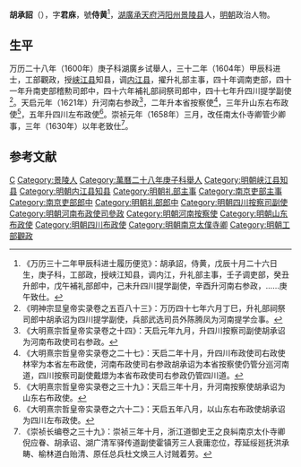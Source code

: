 '''胡承詔'''（{{bd|？||？|catIdx=}}），字'''君庥'''，號'''侍黄'''<ref>《万历三十二年甲辰科进士履历便览》：胡承詔，侍黄，戊辰十月二十六日生，庚子科，工部政，授峡江知县，调内江，升礼部主事，壬子调吏部，癸丑升郎中，戊午補礼部郎中，己未升四川提学副使，辛酉升河南右参政，……庚午致仕。</ref>，[[湖廣|湖廣]][[承天府|承天府]][[沔阳州|沔阳州]][[景陵县|景陵县]]人，[[明朝|明朝]]政治人物。

== 生平 ==
万历二十八年（1600年）庚子科湖廣乡试舉人，三十二年（1604年）甲辰科进士，工部觀政，授[[峡江县|峡江县]]知县，调[[内江县|内江县]]，擢升礼部主事，四十年调南吏部，四十一年升南吏部稽勲司郎中，四十六年補礼部祠祭司郎中，四十七年升四川提学副使<ref>《明神宗显皇帝实录卷之五百八十三》：万历四十七年六月丁巳，升礼部祠祭司郎中胡承诏为四川提学副使，兵部武选司员外陈腾凤为河南提学佥事。</ref>。天启元年（1621年）升河南右参政<ref>《大明熹宗哲皇帝实录卷之十四》：天启元年九月，升四川按察司副使胡承诏为河南布政使司右参政。</ref>，二年升本省按察使<ref>《大明熹宗哲皇帝实录卷之二十七》：天启二年十月，升四川布政使司右政使林宰为本省左布政使，河南布政使司右参政胡承诏为本省按察使仍管分巡河南道，四川按察司副使戴燝为本省布政使司右参政仍管四川道。</ref>，三年升山东右布政使<ref>《大明熹宗哲皇帝实录卷之三十九》：天启三年十月，升河南按察使胡承诏为山东右布政使。</ref>，五年升四川左布政使<ref>《大明熹宗哲皇帝实录卷之六十二》：天启五年八月，以山东右布政使胡承诏为四川左布政使。</ref>。崇祯元年（1658年）三月，改任南太仆寺卿管少卿事，三年（1630年）以年老致仕<ref>《崇祯长编卷之三十九》：崇祯三年十月，浙江道御史王之良糾南京太仆寺卿倪应眷、胡承诏、湖广清军驿传道副使霍镇芳三人衰庸恋位，荐延绥廵抚洪承畴、榆林道白贻清、原任总兵杜文焕三人讨贼着劳。</ref>。

==参考文献==
{{reflist}}

{{start box}}
{{s-off}}
{{s-before|[[楊應登|楊應登]]<br>}}
{{s-title|明朝内江县知县|？-1611年}}
{{s-after|[[張時|張時]]<br>（举人）}}
{{end box}}

{{萬曆三十二年甲辰科殿試金榜}}

{{Authority control}}

{{DEFAULTSORT:}}
[[Category:胡姓|C]]
[[Category:景陵人|Category:景陵人]]
[[Category:萬曆二十八年庚子科舉人|Category:萬曆二十八年庚子科舉人]]
[[Category:明朝峡江县知县|Category:明朝峡江县知县]]
[[Category:明朝内江县知县|Category:明朝内江县知县]]
[[Category:明朝礼部主事|Category:明朝礼部主事]]
[[Category:南京吏部主事|Category:南京吏部主事]]
[[Category:南京吏部郎中|Category:南京吏部郎中]]
[[Category:明朝礼部郎中|Category:明朝礼部郎中]]
[[Category:明朝四川按察司副使|Category:明朝四川按察司副使]]
[[Category:明朝河南布政使司參政|Category:明朝河南布政使司參政]]
[[Category:明朝河南按察使|Category:明朝河南按察使]]
[[Category:明朝山东布政使|Category:明朝山东布政使]]
[[Category:明朝四川布政使|Category:明朝四川布政使]]
[[Category:明朝南京太僕寺卿|Category:明朝南京太僕寺卿]]
[[Category:明朝工部觀政|Category:明朝工部觀政]]